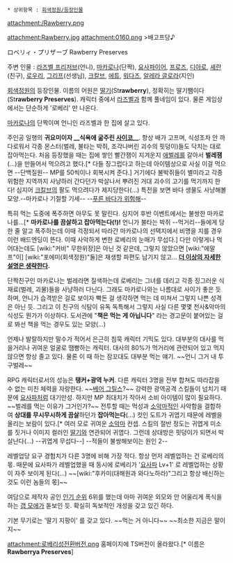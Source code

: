  * 상위항목 : [[회색정원/등장인물]]

attachment:/Rawberry.png

attachment:Rawberry.jpg
attachment:0160.png
>배고프당♪

ロベリィ・プリザーブ
Rawberry Preserves

주변 인물 : [[라즈벨 프리저브]](언니), [[마카로나]](단짝), [[요사파이어]], [[프로즈]], [[디아로]], [[셰란]](친구), [[로우리]], [[그리프]](선생님), [[크칼브]], [[에튜]], [[워다즈]], [[알레라 글로라]](지인)

[[회색정원]]의 등장인물. 이름의 어원은 [[딸기]](St'''rawberry'''), 정확히는 딸기쨈이다(St'''rawberry Preserves'''). 캐릭터 중에서 [[라즈벨 프리저브|라즈벨]]과 함께 풀네임이 있다. 물론 게임상에서는 단순하게 '로베리' 만 나온다.

[[마카로나]]의 단짝이며 언니인 라즈벨과 한 집에 살고 있다. 

주인공 일행의 '''귀요미이자 __식욕에 굶주린 [[사이코]]__'''. 항상 배가 고프며, 식성조차 안 까다로워서 각종 몬스터(벌레, 불타는 박쥐, 조각나버린 괴수의 핏덩이)들도 닥치는 대로 잡아먹는다. 처음 등장했을 때는 집에 쌓인 빨간잼이 지겨운지 [[애벌레]]를 갈아서 '''벌레잼'''(...)을 만들어서 먹으려고 했다.[* 다들 징그럽다고 하는데 아이템상으로 사실 이걸 먹으면 --단백질원-- MP를 50씩이나 회복시켜 준다.] 거기에다 불박쥐들이 별미라고 각종 위험한 지역까지 사냥하러 간다던가 박살나서 뿌려진 거대 괴수의 고기를 먹기까지 한다! 심지어 [[크칼브]]의 팔도 먹으려다가 제지당한다(...) 특전을 보면 바다 생물도 사냥해볼 모양.--마카로나 기절할 기세-- --[[대해원과 와다노하라|푸른 바다가 위험해]]--

특히 먹는 도중에 폭주하면 아무도 못 말린다. 심지어 후반 이벤트에서는 불쌍한 마카로나를...[* '''마카로나를 끔살하고 잡아먹는다(!)!''' 언니가 불타는 박쥐 --먹거리--들에게 당한 줄 알고 폭주하는데 이때 걱정되서 따라간 마카로나의 선택지에서 비명을 지를 경우 이런 배드엔딩이 뜬다. 이때 사악하게 변한 로베리의 눈매가 무섭다.] 다만 이렇게나 먹어대는데도 [wiki:"커비" 무한위장]은 아닌 것 같은데, 그렇지 않았으면 [wiki:"에말프"이] [wiki:"포에미(회색정원)"둘]은 재생할 파편도 남기지 않고... '''[[더 이상의 자세한 설명은 생략한다]].'''

단짝친구인 마카로나는 벌레라면 질색하는데 로베리는 그녀를 데리고 각종 징그러운 식재료(벌레, 괴물)들을 사냥하러 다닌다. 그래도 마카로나와는 나름대로 사이가 좋은 듯하며, 언니가 습격받은 걸로 보이자 빡돈 걸 생각하면 먹는 데 미쳐서 그렇지 나쁜 성격은 아닌 듯. 그리고 이 친구의 식탐이 유독 독특해서 그렇지 사실 다른 몇몇 천사&악마의 식성도 뭔가가 이상하다. 도서관에 "'''책은 먹는 게 아닙니다'''" 라는 경고문이 붙어있는 걸로 봐선 책을 먹는 경우도 있는 모양(...)

언제나 발랄하지만 말수가 적어서 은근히 침묵 캐릭터 기믹도 있다. 대부분의 대사를 먹을거리나 귀여운 얼굴로 땜빵하는 캐릭터. 대사의 80%가 먹거리에 관련되어 있고 먹지 않으면 항상 졸고 있다. 물론 이 때 하는 잠꼬대도 대부분 먹는 얘기. ~~언니 그거 내 투구벌레~~

RPG 캐릭터로서의 성능은 '''탱커+광역 누커'''. 다른 캐릭터 3명을 전부 합쳐도 따라잡을 수 없는 미친 체력을 자랑한다. ~~[[베어 그릴스]]?~~ 강력한 광역공격 스킬들이 넘치기 때문에 [[요사파이어|요사파]]처럼 대기만성. 하지만 MP 최대치가 작아서 소비 아이템이 많이 필요하다. ~~벌레를 먹는 이유가 그거인가?~~ 전투할 때는 먹성과 [[소악마]]적인 사악함을 결합하여 '''상대를 무시무시하게 끔살'''하던가 '''잡아먹는다'''(...) 컷인 도트가 귀엽기 때문에 레벨을 올리는 보람이 있다.[* 여러 모로 귀여운 [[소악마]] 컨셉. 스킬의 절반 정도는 귀엽게 미소를 짓거나 이미지 컬러인 [[딸기]]와 연관되어 귀엽다. 그런데 상대방은 핏덩이가 되면서 박살난다(...) --귀엽게 무섭다--] --적들이 불쌍해보이는 원인 2--

레벨업당 요구 경험치가 다른 3명에 비해 가장 적다. 항상 먼저 레벨업하는 건 로베리의 몫. 때문에 요사파가 레벨업했을 때 동시에 로베리가 '[[요사파이어|요사파]] Lv+1' 로 레벨업하는 상황이 자주 보이게 된다(...) ~~[wiki:"후카미(대해원과 와다노하라)"그리고 항상 배신하는 것도 이런 놈들의 몫]~~

여담으로 제작자 공인 [http://blog.naver.com/sos8447/140211287928 인기 순위] 6위를 했는데 아마 귀여운 외모와 안 어울리게 폭식을 하는 [[갭 모에]]가 돋보인 듯. 확실히 독보적인 개성을 갖고 있긴 하다.

기본 무기로는 '딸기 지팡이' 를 갖고 있다. ~~먹는 거 아니다~~ ~~최소한 지금은 말이지~~

attachment:로베리성전환버전.png
홈페이지에 TS버전이 올라왔다.[* 이름은 '''Rawberrya Preserves''']
